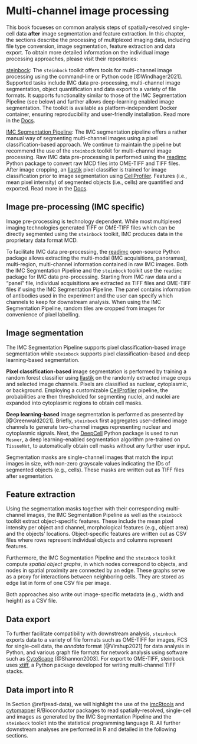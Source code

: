 # Multi-channel image processing {#processing}

This book focueses on common analysis steps of spatially-resolved single-cell data
**after** image segmentation and feature extraction. In this chapter, the sections
describe the processing of multiplexed imaging data, including file type
conversion, image segmentation, feature extraction and data export. To obtain
more detailed information on the individual image processing approaches, please
visit their repositories:

[steinbock](https://github.com/BodenmillerGroup/steinbock): The `steinbock`
toolkit offers tools for multi-channel image processing using the command-line
or Python code [@Windhager2021]. Supported tasks include IMC data pre-processing,
multi-channel image segmentation, object quantification and data
export to a variety of file formats. It supports functionality similar to those
of the IMC Segmentation Pipeline (see below) and further allows deep-learning enabled image
segmentation. The toolkit is available as platform-independent Docker
container, ensuring reproducibility and user-friendly installation. Read more in
the [Docs](https://bodenmillergroup.github.io/steinbock/latest/).

[IMC Segmentation
Pipeline](https://github.com/BodenmillerGroup/ImcSegmentationPipeline): The IMC
segmentation pipeline offers a rather manual way of segmenting multi-channel
images using a pixel classification-based approach. We continue to maintain the
pipeline but recommend the use of the `steinbock` toolkit for multi-channel
image processing.  Raw IMC data pre-processing is performed using the
[readimc](https://github.com/BodenmillerGroup/readimc) Python package to convert
raw MCD files into OME-TIFF and TIFF files. After image cropping, an
[Ilastik](https://www.ilastik.org/) pixel classifier is trained for image
classification prior to image segmentation using
[CellProfiler](https://cellprofiler.org/). Features (i.e., mean pixel intensity)
of segmented objects (i.e., cells) are quantified and exported. Read more in the
[Docs](https://bodenmillergroup.github.io/ImcSegmentationPipeline/).

## Image pre-processing (IMC specific)

Image pre-processing is technology dependent. While most multiplexed imaging
technologies generated TIFF or OME-TIFF files which can be directly segmented
using the `steinbock` toolkit, IMC produces data in the proprietary
data format MCD. 

To facilitate IMC data pre-processing, the
[readimc](https://github.com/BodenmillerGroup/readimc) open-source Python
package allows extracting the multi-modal (IMC acquisitions, panoramas),
multi-region, multi-channel information contained in raw IMC images. Both the
IMC Segmentation Pipeline and the `steinbock` toolkit use the `readimc`
package for IMC data pre-processing. Starting from IMC raw data and a "panel"
file, individual acquisitions are extracted as TIFF files and OME-TIFF files if
using the IMC Segmentation Pipeline. The panel contains information of
antibodies used in the experiment and the user can specify which channels to
keep for downstream analysis. When using the IMC Segmentation Pipeline, random
tiles are cropped from images for convenience of pixel labelling.

## Image segmentation

The IMC Segmentation Pipeline supports pixel classification-based image
segmentation while `steinbock` supports pixel classification-based and deep
learning-based segmentation.

**Pixel classification-based** image segmentation is performed by training a 
random forest classifier using [Ilastik](https://www.ilastik.org/) on the
randomly extracted image crops and selected image channels. Pixels are
classified as nuclear, cytoplasmic, or background. Employing a customizable
[CellProfiler](https://cellprofiler.org/) pipeline, the probabilities are then
thresholded for segmenting nuclei, and nuclei are expanded into cytoplasmic
regions to obtain cell masks.

**Deep learning-based** image segmentation is performed as presented by
[@Greenwald2021]. Briefly, `steinbock` first aggregates user-defined
image channels to generate two-channel images representing nuclear and
cytoplasmic signals. Next, the
[DeepCell](https://github.com/vanvalenlab/intro-to-deepcell) Python package is
used to run `Mesmer`, a deep learning-enabled segmentation algorithm pre-trained
on `TissueNet`, to automatically obtain cell masks without any further user
input.

Segmentation masks are single-channel images that match the input images in
size, with non-zero grayscale values indicating the IDs of segmented objects
(e.g., cells). These masks are written out as TIFF files after segmentation.

## Feature extraction {#feature-extraction}

Using the segmentation masks together with their corresponding multi-channel
images, the IMC Segmentation Pipeline as well as the `steinbock` toolkit extract
object-specific features. These include the mean pixel intensity per object and
channel, morphological features (e.g., object area) and the objects' locations.
Object-specific features are written out as CSV files where rows represent
individual objects and columns represent features.

Furthermore, the IMC Segmentation Pipeline and the `steinbock` toolkit compute
_spatial object graphs_, in which nodes correspond to objects, and nodes in
spatial proximity are connected by an edge. These graphs serve as a proxy for
interactions between neighboring cells. They are stored as edge list in form of
one CSV file per image.

Both approaches also write out image-specific metadata (e.g., width and height)
as a CSV file.

## Data export

To further facilitate compatibility with downstream analysis, `steinbock`
exports data to a variety of file formats such as OME-TIFF for images, FCS for
single-cell data, the _anndata_ format [@Virshup2021] for data analysis in Python,
and various graph file formats for network analysis using software such as
[CytoScape](https://cytoscape.org/) [@Shannon2003]. For export to OME-TIFF,
steinbock uses [xtiff](https://github.com/BodenmillerGroup/xtiff), a Python
package developed for writing multi-channel TIFF stacks.

## Data import into R

In Section \@ref(read-data), we will highlight the use of the
[imcRtools](https://github.com/BodenmillerGroup/imcRtools) and
[cytomapper](https://github.com/BodenmillerGroup/cytomapper) R/Bioconductor
packages to read spatially-resolved, single-cell and images as generated by the
IMC Segmentation Pipeline and the `steinbock` toolkit into the statistical
programming language R. All further downstream analyses are performed in R and
detailed in the following sections.






